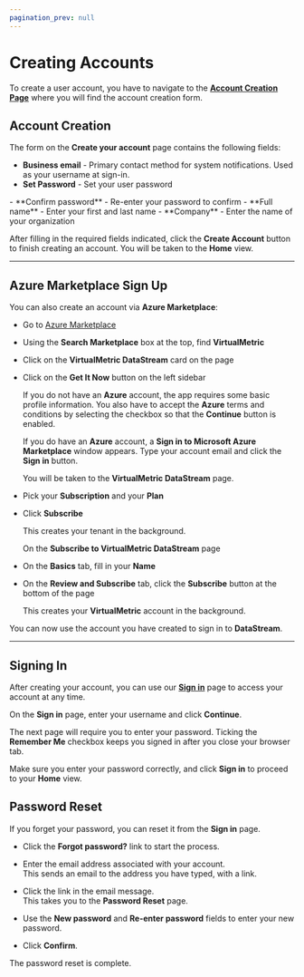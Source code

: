 ```yaml
---
pagination_prev: null
---
```


# Creating Accounts

To create a user account, you have to navigate to the [**Account Creation Page**](https://app.eu-west.cloud.virtualmetric.com/sign-up) where you will find the account creation form.

## Account Creation

The form on the **Create your account** page contains the following fields:

- **Business email** - Primary contact method for system notifications. Used as your username at sign-in.
- **Set Password** - Set your user password
<Include id="password-requirements" />
- **Confirm password** - Re-enter your password to confirm
- **Full name** - Enter your first and last name
- **Company** - Enter the name of your organization

After filling in the required fields indicated, click the **Create Account** button to finish creating an account. You will be taken to the <Topic id="administration-home">**Home**</Topic> view.

---

## Azure Marketplace Sign Up

You can also create an account via **Azure Marketplace**:

- Go to [Azure Marketplace](https://azuremarketplace.microsoft.com)
- Using the **Search Marketplace** box at the top, find **VirtualMetric**
- Click on the **VirtualMetric DataStream** card on the page
- Click on the **Get It Now** button on the left sidebar

  If you do not have an **Azure** account, the app requires some basic profile information. You also have to accept the **Azure** terms and conditions by selecting the checkbox so that the **Continue** button is enabled.

  If you do have an **Azure** account, a **Sign in to Microsoft Azure Marketplace** window appears. Type your account email and click the **Sign in** button.

  You will be taken to the **VirtualMetric DataStream** page.
- Pick your **Subscription** and your **Plan**
- Click **Subscribe**

  This creates your tenant in the background.
  
  On the **Subscribe to VirtualMetric DataStream** page
  
- On the **Basics** tab, fill in your **Name**
- On the **Review and Subscribe** tab, click the **Subscribe** button at the bottom of the page

  This creates your **VirtualMetric** account in the background.

You can now use the account you have created to sign in to **DataStream**.

---

## Signing In

After creating your account, you can use our [**Sign in**](https://app.eu-west.cloud.virtualmetric.com/login) page to access your account at any time.

On the **Sign in** page, enter your username and click **Continue**.

The next page will require you to enter your password. Ticking the **Remember Me** checkbox keeps you signed in after you close your browser tab.

Make sure you enter your password correctly, and click **Sign in** to proceed to your **Home** view.

## Password Reset

If you forget your password, you can reset it from the **Sign in** page.

- Click the **Forgot password?** link to start the process.
- Enter the email address associated with your account.\
  This sends an email to the address you have typed, with a link.
- Click the link in the email message.\
  This takes you to the **Password Reset** page.
- Use the **New password** and **Re-enter password** fields to enter your new password.

- Click **Confirm**.

The password reset is complete.

<Include id="password-security" />
